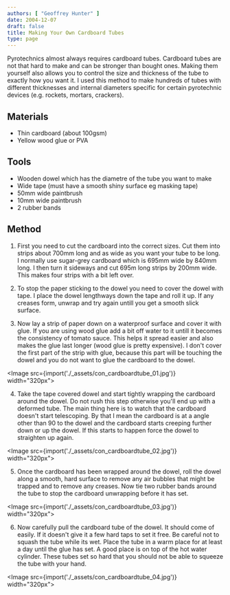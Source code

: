 ```yaml
---
authors: [ "Geoffrey Hunter" ]
date: 2004-12-07
draft: false
title: Making Your Own Cardboard Tubes
type: page
---
```



Pyrotechnics almost always requires cardboard tubes. Cardboard tubes are not that hard to make and can be stronger than bought ones. Making them yourself also allows you to control the size and thickness of the tube to exactly how you want it. I used this method to make hundreds of tubes with different thicknesses and internal diameters specific for certain pyrotechnic devices (e.g. rockets, mortars, crackers).

## Materials

* Thin cardboard (about 100gsm)
* Yellow wood glue or PVA

## Tools

* Wooden dowel which has the diametre of the tube you want to make
* Wide tape (must have a smooth shiny surface eg masking tape)
* 50mm wide paintbrush
* 10mm wide paintbrush
* 2 rubber bands

## Method

1. First you need to cut the cardboard into the correct sizes. Cut them into strips about 700mm long and as wide as you want your tube to be long. I normally use sugar-grey cardboard which is 695mm wide by 840mm long. I then turn it sideways and cut 695m long strips by 200mm wide. This makes four strips with a bit left over.

2. To stop the paper sticking to the dowel you need to cover the dowel with tape. I place the dowel lengthways down the tape and roll it up. If any creases form, unwrap and try again untill you get a smooth slick surface.

3. Now lay a strip of paper down on a waterproof surface and cover it with glue. If you are using wood glue add a bit off water to it untill it becomes the consistency of tomato sauce. This helps it spread easier and also makes the glue last longer (wood glue is pretty expensive). I don't cover the first part of the strip with glue, because this part will be touching the dowel and you do not want to glue the cardboard to the dowel.

<Image src={import('./_assets/con_cardboardtube_01.jpg')} width="320px"> </Image>

4. Take the tape covered dowel and start tightly wrapping the cardboard around the dowel. Do not rush this step otherwise you'll end up with a deformed tube. The main thing here is to watch that the cardboard doesn't start telescoping. By that I mean the cardboard is at a angle other than 90 to the dowel and the cardboard starts creeping further down or up the dowel. If this starts to happen force the dowel to straighten up again.

<Image src={import('./_assets/con_cardboardtube_02.jpg')} width="320px"> </Image>

5. Once the cardboard has been wrapped around the dowel, roll the dowel along a smooth, hard surface to remove any air bubbles that might be trapped and to remove any creases. Now tie two rubber bands around the tube to stop the cardboard unwrapping before it has set.

<Image src={import('./_assets/con_cardboardtube_03.jpg')} width="320px"> </Image>

6. Now carefully pull the cardboard tube of the dowel. It should come of easily. If it doesn't give it a few hard taps to set it free. Be careful not to squash the tube while its wet. Place the tube in a warm place for at least a day until the glue has set. A good place is on top of the hot water cylinder. These tubes set so hard that you should not be able to squeeze the tube with your hand.

<Image src={import('./_assets/con_cardboardtube_04.jpg')} width="320px"> </Image>
